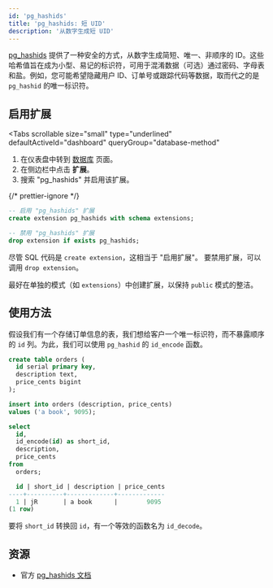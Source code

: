 ```yaml
---
id: 'pg_hashids'
title: 'pg_hashids: 短 UID'
description: '从数字生成短 UID'
---
```


[pg_hashids](https://github.com/iCyberon/pg_hashids) 提供了一种安全的方式，从数字生成简短、唯一、非顺序的 ID。这些哈希值旨在成为小型、易记的标识符，可用于混淆数据（可选）通过密码、字母表和盐。例如，您可能希望隐藏用户 ID、订单号或跟踪代码等数据，取而代之的是 `pg_hashid` 的唯一标识符。

## 启用扩展

<Tabs
  scrollable
  size="small"
  type="underlined"
  defaultActiveId="dashboard"
  queryGroup="database-method"
>
<TabPanel id="dashboard" label="仪表盘">

1. 在仪表盘中转到 [数据库](https://supabase.com/dashboard/project/_/database/tables) 页面。
2. 在侧边栏中点击 **扩展**。
3. 搜索 "pg_hashids" 并启用该扩展。

</TabPanel>
<TabPanel id="sql" label="SQL">

{/* prettier-ignore */}
```sql
-- 启用 "pg_hashids" 扩展
create extension pg_hashids with schema extensions;

-- 禁用 "pg_hashids" 扩展
drop extension if exists pg_hashids;
```

尽管 SQL 代码是 `create extension`，这相当于 "启用扩展"。
要禁用扩展，可以调用 `drop extension`。

最好在单独的模式（如 `extensions`）中创建扩展，以保持 `public` 模式的整洁。

</TabPanel>
</Tabs>

## 使用方法

假设我们有一个存储订单信息的表，我们想给客户一个唯一标识符，而不暴露顺序的 `id` 列。为此，我们可以使用 `pg_hashid` 的 `id_encode` 函数。

```sql
create table orders (
  id serial primary key,
  description text,
  price_cents bigint
);

insert into orders (description, price_cents)
values ('a book', 9095);

select
  id,
  id_encode(id) as short_id,
  description,
  price_cents
from
  orders;

  id | short_id | description | price_cents
----+----------+-------------+-------------
  1 | jR       | a book      |        9095
(1 row)
```

要将 `short_id` 转换回 `id`，有一个等效的函数名为 `id_decode`。

## 资源

- 官方 [pg_hashids 文档](https://github.com/iCyberon/pg_hashids)
